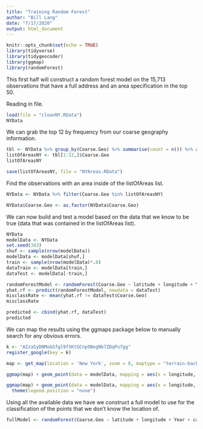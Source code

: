 ```yaml
---
title: "Training Random Forest"
author: "Bill Lang"
date: "7/17/2020"
output: html_document
---
```


```r
knitr::opts_chunk$set(echo = TRUE)
library(tidyverse)
library(tidygeocoder)
library(ggmap)
library(randomForest)
```


This first half will construct a random forest model on the 15,713 observations that have a full address and an area specification in the top 50.

Reading in file.

```r
load(file = "cleanNY.RData")
NYData
```




We can grab the top 12 by frequency from our coarse geography information. 

```r
tbl <- NYData %>% group_by(Coarse.Geo) %>% summarise(count = n()) %>% arrange(desc(count))
listOfAreasNY <- tbl[1:12,]$Coarse.Geo
listOfAreasNY

save(listOfAreasNY, file = "NYAreas.RData")
```





Find the observations with an area inside of the listOfAreas list. 

```r
NYData <- NYData %>% filter(Coarse.Geo %in% listOfAreasNY) 
```

```r
NYData$Coarse.Geo <- as.factor(NYData$Coarse.Geo)
```








We can now build and test a model based on the data that we know to be true (data that was contained in the listOfAreas list).
 
```r
NYData
modelData <- NYData 
set.seed(343)
shuf <- sample(nrow(modelData))
modelData <- modelData[shuf,]
train <- sample(nrow(modelData)*.8)
dataTrain <- modelData[train,]
dataTest <- modelData[-train,]
```

```r
randomForestModel <- randomForest(Coarse.Geo ~ latitude + longitude + Year + capitalizedPrice, data = dataTrain, ntree = 1000, importance = TRUE)
yhat.rf <- predict(randomForestModel, newdata = dataTest)
misclassRate <- mean(yhat.rf != dataTest$Coarse.Geo)
misclassRate
```

```r
predicted <- cbind(yhat.rf, dataTest)
predicted
```




We can map the results using the ggmaps package below to manually search for any obvious errors. 

```r
k <- "AIzaSyDNMoGGfgl9f5KtGCnp9BegNb7ZDqPu7gg"
register_google(key = k)
```

```r
map <- get_map(location = 'New York', zoom = 8, maptype = "terrain-background", source = 'google', color = 'color')

ggmap(map) + geom_point(data = modelData, mapping = aes(x = longitude, y = latitude, color = factor(Coarse.Geo)), size = 1)

ggmap(map) + geom_point(data = modelData, mapping = aes(x = longitude, y = latitude, color = factor(Column.Location)), size = 1) +
  theme(legend.position = "none")

```





Using all the available data we have we construct a full model to use for the classification of the points that we don't know the location of.

```r
fullModel <- randomForest(Coarse.Geo ~ latitude + longitude + Year + capitalizedPrice, data = NYData, ntree = 500, mtry = 2, importance = TRUE)
```





















